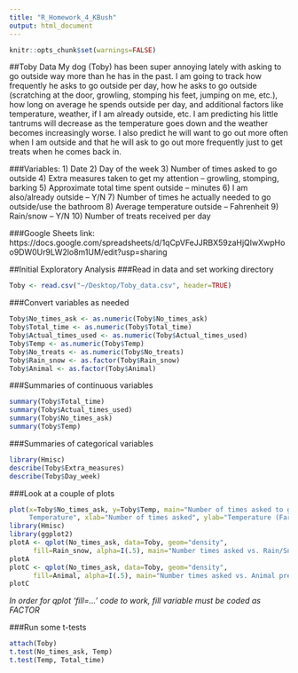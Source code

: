 ```yaml
---
title: "R_Homework_4_KBush"
output: html_document
---
```


```r
knitr::opts_chunk$set(warnings=FALSE)
```

##Toby Data
My dog (Toby) has been super annoying lately with asking to go outside way more than he has in the past. I am going to track how frequently he asks to go outside per day, how he asks to go outside (scratching at the door, growling, stomping his feet, jumping on me, etc.), how long on average he spends outside per day, and additional factors like temperature, weather, if I am already outside, etc. I am predicting his little tantrums will decrease as the temperature goes down and the weather becomes increasingly worse. I also predict he will want to go out more often when I am outside and that he will ask to go out more frequently just to get treats when he comes back in.

###Variables:
1) Date
2) Day of the week
3) Number of times asked to go outside
4) Extra measures taken to get my attention – growling, stomping, barking
5) Approximate total time spent outside – minutes
6) I am also/already outside – Y/N
7) Number of times he actually needed to go outside/use the bathroom
8) Average temperature outside – Fahrenheit
9) Rain/snow – Y/N
10) Number of treats received per day

###Google Sheets link:
https://docs.google.com/spreadsheets/d/1qCpVFeJJRBX59zaHjQlwXwpHoo9DW0Ur9LW2lo8m1UM/edit?usp=sharing


##Initial Exploratory Analysis
###Read in data and set working directory

```r
Toby <- read.csv("~/Desktop/Toby_data.csv", header=TRUE)
```

###Convert variables as needed
```r
Toby$No_times_ask <- as.numeric(Toby$No_times_ask)
Toby$Total_time <- as.numeric(Toby$Total_time)
Toby$Actual_times_used <- as.numeric(Toby$Actual_times_used)
Toby$Temp <- as.numeric(Toby$Temp)
Toby$No_treats <- as.numeric(Toby$No_treats)
Toby$Rain_snow <- as.factor(Toby$Rain_snow)
Toby$Animal <- as.factor(Toby$Animal)
```

###Summaries of continuous variables
```r
summary(Toby$Total_time)
summary(Toby$Actual_times_used)
summary(Toby$No_times_ask)
summary(Toby$Temp)
```

###Summaries of categorical variables
```r
library(Hmisc)
describe(Toby$Extra_measures)
describe(Toby$Day_week)
```

###Look at a couple of plots
```r
plot(x=Toby$No_times_ask, y=Toby$Temp, main="Number of times asked to go outside vs.
     Temperature", xlab="Number of times asked", ylab="Temperature (Farenheit)")
library(Hmisc)
library(ggplot2)
plotA <- qplot(No_times_ask, data=Toby, geom="density",
      fill=Rain_snow, alpha=I(.5), main="Number times asked vs. Rain/Snow", xlab="Number times asked", ylab="Density")
plotA
plotC <- qplot(No_times_ask, data=Toby, geom="density",
      fill=Animal, alpha=I(.5), main="Number times asked vs. Animal presence", xlab="Number times asked", ylab="Density")
plotC
```
*In order for qplot 'fill=...' code to work, fill variable must be coded as FACTOR* 

###Run some t-tests
```r
attach(Toby)
t.test(No_times_ask, Temp)
t.test(Temp, Total_time)
```


